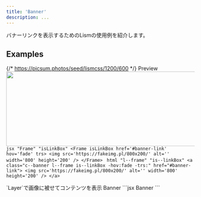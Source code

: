 ```yaml
---
title: 'Banner'
description: ...
---
```




バナーリンクを表示するためのLismの使用例を紹介します。


## Examples

{/* https://picsum.photos/seed/lismcss/1200/600 */}
<Preview>
	<PreviewTitle>Preview</PreviewTitle>
	<PreviewArea p='30'>
		<Frame isLinkBox href='#banner-link' hov='fade' trs>
			<img src='https://fakeimg.pl/800x200/' alt='' width='800' height='200' />
		</Frame>
	</PreviewArea>
	<PreviewCode slot='tab' label='JSX'>
		```jsx "Frame" "isLinkBox"
		<Frame isLinkBox href='#banner-link' hov='fade' trs>
			<img src='https://fakeimg.pl/800x200/' alt='' width='800' height='200' />
		</Frame>
		```
	</PreviewCode>
	<PreviewCode slot='tab' label='HTML'>
		```html "l--frame" "is--linkBox"
		<a class="c--banner l--frame is--linkBox -hov:fade -trs:" href="#banner-link">
			<img src='https://fakeimg.pl/800x200/' alt='' width='800' height='200' />
		</a>
		```
	</PreviewCode>
</Preview>


<Preview>
	<PreviewTitle>`Layer`で画像に被せてコンテンツを表示</PreviewTitle>
	<PreviewArea p='30'>
		<Frame isLinkBox href='#banner-link' hov='fade' trs ar='4/1' bdrs='4'>
			<Media src='/img/img-3.jpg' alt='' width='960' height='640' loading='lazy' />
			<Layer bgc='black' op='0.5' />
			<Stack isLayer jc='c' g='5' px='40' c='white' lh='s'>
				<Text fz='xl' fw='bold'>Banner</Text>
				<Dummy fz='s' lang='ja' length='s'/>
			</Stack>
		</Frame>
	</PreviewArea>
	<PreviewCode>
		```jsx
		<Frame isLinkBox href='#banner-link' hov='fade' trs ar='4/1' bdrs='4'>
			<Media src='/img/img-3.jpg' alt='' width='960' height='640' loading='lazy' />
			<Layer bgc='black' op='0.5' />
			<Stack isLayer jc='c' g='5' px='40' c='white' lh='s'>
				<Text fz='xl' fw='bold'>Banner</Text>
				<Dummy fz='s' lang='ja' length='s'/>
			</Stack>
		</Frame>
		```
	</PreviewCode>
</Preview>
